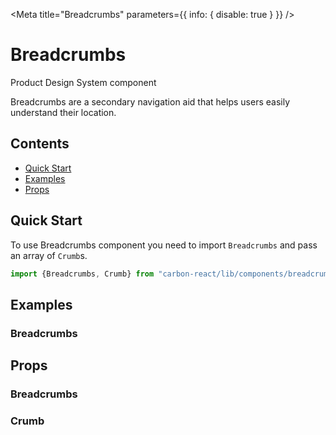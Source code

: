 
<Meta title="Breadcrumbs" parameters={{ info: { disable: true } }} />

# Breadcrumbs

  <Link
    href="https://zeroheight.com/2ccf2b601/p/32c1b6-breadcrumbs/b/87b2c7"
    target="_blank"
    rel="noreferrer noopener"
  >
    Product Design System component
  </Link>

Breadcrumbs are a secondary navigation aid that helps users easily understand their location.

## Contents

- [Quick Start](#quick-start)
- [Examples](#examples)
- [Props](#props)

## Quick Start

To use Breadcrumbs component you need to import `Breadcrumbs` and pass an array of `Crumb`s.

```javascript
import {Breadcrumbs, Crumb} from "carbon-react/lib/components/breadcrumbs";
```

## Examples

### Breadcrumbs

<Canvas>
  <Story name="default">
    <Breadcrumbs>
      <Crumb text="Crumb 1" href="#" />
      <Crumb text="Crumb 2" href="#" />
      <Crumb text="Crumb 3" href="#" />
      <Crumb text="Crumb 4" href="#" isCurrent />
    </Breadcrumbs>
  </Story>
</Canvas>

## Props

### Breadcrumbs

<ArgsTable of={Breadcrumbs} />

### Crumb

<ArgsTable of={Crumb} />
